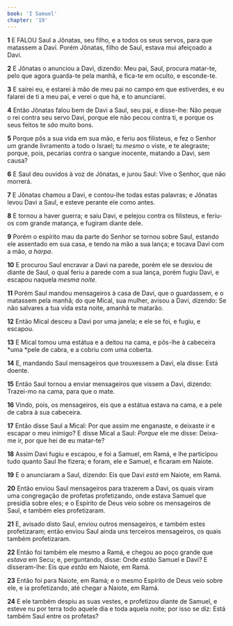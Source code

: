 ```yaml
---
book: 'I Samuel'
chapter: '19'
---
```


**1** E FALOU Saul a Jônatas, seu filho, e a todos os seus servos, para que matassem a Davi. Porém Jônatas, filho de Saul, estava mui afeiçoado a Davi.

**2** E Jônatas o anunciou a Davi, dizendo: Meu pai, Saul, procura matar-te, pelo que agora guarda-te pela manhã, e fica-te em oculto, e esconde-te.

**3** E sairei eu, e estarei à mão de meu pai no campo em que estiverdes, e eu falarei de ti a meu pai, e verei o que há, e to anunciarei.

**4** Então Jônatas falou bem de Davi a Saul, seu pai, e disse-lhe: Não peque o rei contra seu servo Davi, porque ele não pecou contra ti, e porque os seus feitos te _são_ muito bons.

**5** Porque pôs a sua vida em sua mão, e feriu aos filisteus, e fez o Senhor _um_ grande livramento a todo o Israel; tu _mesmo_ o viste, e te alegraste; porque, pois, pecarias contra o sangue inocente, matando a Davi, sem causa?

**6** E Saul deu ouvidos à voz de Jônatas, e jurou Saul: Vive o Senhor, que não morrerá.

**7** E Jônatas chamou a Davi, e contou-lhe todas estas palavras; e Jônatas levou Davi a Saul, e esteve perante ele como antes.

**8** E tornou a haver guerra; e saiu Davi, e pelejou contra os filisteus, e feriu-os com grande matança, e fugiram diante dele.

**9** Porém o espírito mau da parte do Senhor se tornou sobre Saul, estando ele assentado em sua casa, e tendo na mão a sua lança; e tocava Davi com a mão, _a harpa_.

**10** E procurou Saul encravar a Davi na parede, porém ele se desviou de diante de Saul, o qual feriu a parede com a sua lança, porém fugiu Davi, e escapou naquela _mesma noite._

**11** Porém Saul mandou mensageiros à casa de Davi, que o guardassem, e o matassem pela manhã; do que Mical, sua mulher, avisou a Davi, dizendo: Se não salvares a tua vida esta noite, amanhã te matarão.

**12** Então Mical desceu a Davi por uma janela; e ele se foi, e fugiu, e escapou.

**13** E Mical tomou uma estátua e a deitou na cama, e pôs-lhe à cabeceira *uma *pele de cabra, e a cobriu com uma coberta.

**14** E, mandando Saul mensageiros que trouxessem a Davi, ela disse: Está doente.

**15** Então Saul tornou a enviar mensageiros que vissem a Davi, dizendo: Trazei-mo na cama, para que o mate.

**16** Vindo, pois, os mensageiros, eis que a estátua estava na cama, e a pele de cabra à sua cabeceira.

**17** Então disse Saul a Mical: Por que assim me enganaste, e deixaste ir e escapar o meu inimigo? E disse Mical a Saul: _Porque_ ele me disse: Deixa-me ir, por que hei de eu matar-te?

**18** Assim Davi fugiu e escapou, e foi a Samuel, em Ramá, e lhe participou tudo quanto Saul lhe fizera; e foram, ele e Samuel, e ficaram em Naiote.

**19** E o anunciaram a Saul, dizendo: Eis que Davi _está_ em Naiote, em Ramá.

**20** Então enviou Saul mensageiros para trazerem a Davi, os quais viram uma congregação de profetas profetizando, onde estava Samuel que presidia sobre eles; e o Espírito de Deus veio sobre os mensageiros de Saul, e também eles profetizaram.

**21** E, avisado disto Saul, enviou outros mensageiros, e também estes profetizaram; então enviou Saul ainda uns terceiros mensageiros, os quais também profetizaram.

**22** Então foi também ele mesmo a Ramá, e chegou ao poço grande que _estava_ em Secu; e, perguntando, disse: Onde _estão_ Samuel e Davi? E disseram-lhe: Eis que _estão_ em Naiote, em Ramá.

**23** Então foi para Naiote, em Ramá; e o mesmo Espírito de Deus veio sobre ele, e ia profetizando, até chegar a Naiote, em Ramá.

**24** E ele também despiu as suas vestes, e profetizou diante de Samuel, e esteve nu por terra todo aquele dia e toda aquela noite; por isso se diz: Está também Saul entre os profetas?
